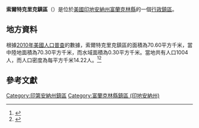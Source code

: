 {{noteTA
|G1=USState
|G2=地名
|G3=Unit
}}
{{Infobox settlement
|official_name            = 索爾特克里克鎮區
|native_name = Salt Creek Township
|settlement_type          = [[行政鎮區|行政鎮區]]
|image_skyline            = 
|imagesize                = 
|image_map                = Map highlighting Salt Creek Township, Franklin County, Indiana.svg
|mapsize                  = 250px
|pushpin_map  =USA Indiana
|pushpin_label = 索爾特克里克鎮區
|pushpin_label_position   = top
|pushpin_map_caption      = 索爾特克里克鎮區在印地安納州的位置
|subdivision_type         = [[世界政區索引|國家]]
|subdivision_type1        = [[美国州份|州份]]
|subdivision_type2        = [[印地安納州行政区划|縣]]
|subdivision_name         = [[美国|美国]]
|subdivision_name1        = [[印地安納州|印地安納州]]
|subdivision_name2        = [[富蘭克林縣_(印地安納州)|富蘭克林縣]]
|elevation_ft             = 860
|elevation_m              = 272
|timezone                 = [[北美东部時區|北美东部時區]]
|area_total_km2           = 70.60
|area_land_km2            = 70.30
|area_water_km2           = 0.30
|area_total_sq_mi         = 
|area_land_sq_mi          = 
|area_water_sq_mi         = 
|population_as_of         = [[2010年美國人口普查|2010]]
|population_footnotes     = 
|population_total         = 1004
|population_density_km2   = auto
|population_density_sq_mi = auto
|utc_offset               = -5
|coordinates              = {{coord|39|24|59|N|85|14|12|W|type:city_region:US-AL_source:GNS-enwiki|display=inline,title}}
| coor_pinpoint           = 
| coordinates_footnotes   = 
|timezone_DST             = EDT
|utc_offset_DST           = -4
|postal_code_type         = [[美國郵區編號|郵區編號]]
|postal_code              = 
|area_code                = {{link-en|电话区号812|Area code 812|812}}
|blank_name = [[地名信息系统|GNIS ID]]
|blank_info = 453827
}}
'''索爾特克里克鎮區'''（{{lang-en|Salt Creek Township}}）是位於[[美國|美國]][[印地安納州|印地安納州]][[富蘭克林縣_(印地安納州)|富蘭克林縣]]的一個[[行政鎮區|行政鎮區]]。

== 地方資料 ==
根據[[2010年美國人口普查|2010年美國人口普查]]的數據，索爾特克里克鎮區的面積為70.60平方千米，當中陸地面積為70.30平方千米，而水域面積為0.30平方千米。當地共有人口1004人，而人口密度為每平方千米14.22人。<ref name="GR8">{{cite web|url=http://factfinder2.census.gov|publisher=[[美国人口调查局|美国人口调查局]]|accessdate=2011-05-14|title=American FactFinder|archive-date=2013-09-11|archive-url=https://web.archive.org/web/20130911234518/http://factfinder2.census.gov/|dead-url=no}}</ref><ref>{{cite web|url=https://www.citypopulation.de/en/usa/illinois/admin/|title=USA: Illinois (Counties and Townships) - City Population|access-date=2020-07-15|archive-date=2020-04-22|archive-url=https://web.archive.org/web/20200422090607/https://www.citypopulation.de/en/usa/illinois/admin/|dead-url=no}}</ref>

== 參考文獻 ==
{{reflist}}

{{富蘭克林縣 (印地安納州)}}

{{DEFAULTSORT:Salt Creek Township}}
[[Category:印第安納州鎮區|Category:印第安納州鎮區]]
[[Category:富蘭克林縣鎮區_(印地安納州)|Category:富蘭克林縣鎮區 (印地安納州)]]

{{Indiana-geo-stub}}